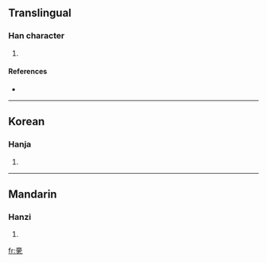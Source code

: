 ==Translingual==

===Han character===
{{Han char|rn=8|rad=亠|as=10|sn=12|four=|canj=XX卜口月 (XXYRB), 卜口月弓 (YRBN)|ids=⿳⿱亠口冖⿱土九}}

# {{defn|Han|sort=亠10}}

====References====
* {{Han ref|kx=0089.190|dkj=00327|dj=0189.220|hdz=10290.040|uh=4EB4|ud=20148}}

----

==Korean==

===Hanja===
{{ko-hanja|hangeul=유|rv=yu|mr=yu}}

# {{defn|Korean|sort=亠10}}

----

==Mandarin==

===Hanzi===
{{cmn-hanzi|pin=[[yòu]] ([[you4]])|wg=yu<sup>4</sup>}}

# {{defn|Mandarin|sort=亠10}}

[[fr:亴]]